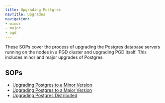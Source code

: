 ```yaml
---
title: Upgrading Postgres
navTitle: Upgrades
navigation:
- minor
- major
- pgd
---
```


These SOPs cover the process of upgrading the Postgres database servers running on the nodes in a PGD cluster and upgrading PGD itself. This includes minor and major upgrades of Postgres.

## SOPs

- [Upgrading Postgres to a Minor Version](/pgd/latest/expanded-how-to/sops/upgrade/minor)
- [Upgrading Postgres to a Major Version](/pgd/latest/expanded-how-to/sops/upgrade/major)
- [Upgrading Postgres Distributed](/pgd/latest/expanded-how-to/sops/upgrade/pgd)

